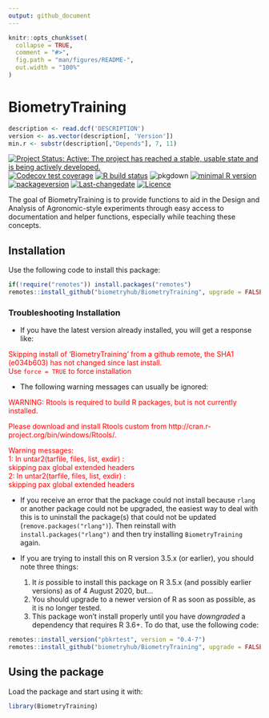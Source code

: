 ```yaml
---
output: github_document
---
```


<!-- README.md is generated from README.Rmd. Please edit that file -->

```r
knitr::opts_chunk$set(
  collapse = TRUE,
  comment = "#>",
  fig.path = "man/figures/README-",
  out.width = "100%"
)
```

# BiometryTraining

```r
description <- read.dcf('DESCRIPTION')
version <- as.vector(description[, 'Version'])
min.r <- substr(description[,"Depends"], 7, 11)
```

<!-- badges: start -->
[![Project Status: Active:  The project has reached a stable, usable state and is being actively developed.](http://www.repostatus.org/badges/latest/active.svg)](http://www.repostatus.org/#active)
[![Codecov test coverage](https://codecov.io/gh/biometryhub/BiometryTraining/branch/master/graph/badge.svg)](https://codecov.io/gh/biometryhub/BiometryTraining?branch=master)
[![R build status](https://github.com/biometryhub/BiometryTraining/workflows/R-CMD-check/badge.svg)](https://github.com/biometryhub/BiometryTraining/actions)
![pkgdown](https://github.com/biometryhub/BiometryTraining/workflows/pkgdown/badge.svg)
[![minimal R version](https://img.shields.io/badge/R%3E%3D-`r min.r`-6666ff.svg)](https://cran.r-project.org/)
[![packageversion](https://img.shields.io/badge/Package%20version-`r gsub('-', '--', version)`-orange.svg?style=flat-square)](/commits/master)
[![Last-changedate](https://img.shields.io/badge/last%20change-`r gsub('-', '--', Sys.Date())`-yellowgreen.svg)](/commits/master)
[![Licence](https://img.shields.io/github/license/mashape/apistatus.svg)](http://choosealicense.com/licenses/mit/)
<!-- badges: end -->

The goal of BiometryTraining is to provide functions to aid in the Design and Analysis of Agronomic-style experiments through easy access to documentation and helper functions, especially while teaching these concepts.

## Installation

Use the following code to install this package:

```r
if(!require("remotes")) install.packages("remotes") 
remotes::install_github("biometryhub/BiometryTraining", upgrade = FALSE)
```


### Troubleshooting Installation

- If you have the latest version already installed, you will get a response like:

<span style="color: red;">Skipping install of 'BiometryTraining' from a github remote, the SHA1 (e034b603) has not changed since last install.<br>
  Use `force = TRUE` to force installation</span>

- The following warning messages can usually be ignored:

<span style="color: red;">WARNING: Rtools is required to build R packages, but is not currently installed.</span>

<span style="color: red;">Please download and install Rtools custom from http://cran.r-project.org/bin/windows/Rtools/.</span>

<span style="color: red;">Warning messages:<br>
1: In untar2(tarfile, files, list, exdir) :<br>
  skipping pax global extended headers<br>
2: In untar2(tarfile, files, list, exdir) :<br>
  skipping pax global extended headers</span>

- If you receive an error that the package could not install because `rlang` or another package could not be upgraded, the easiest way to deal with this is to uninstall the package(s) that could not be updated (`remove.packages("rlang")`). Then reinstall with `install.packages("rlang")` and then try installing `BiometryTraining` again.

- If you are trying to install this on R version 3.5.x (or earlier), you should note three things:
  1. It *is* possible to install this package on R 3.5.x (and possibly earlier versions) as of 4 August 2020, but...
  1. You should upgrade to a newer version of R as soon as possible, as it is no longer tested.
  2. This package won't install properly until you have _downgraded_ a dependency that requires R 3.6+. To do that, use the following code:
  
```r
remotes::install_version("pbkrtest", version = "0.4-7")
remotes::install_github("biometryhub/BiometryTraining", upgrade = FALSE)
```


## Using the package

Load the package and start using it with:

```r
library(BiometryTraining)
```
